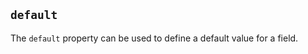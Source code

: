 
## `default`

The `default` property can be used to define a default value for a field.

<Example
  Component={Default}
  code={DefaultSrc}
  caption="default"
  highlightLines="8"
  expand
/>
